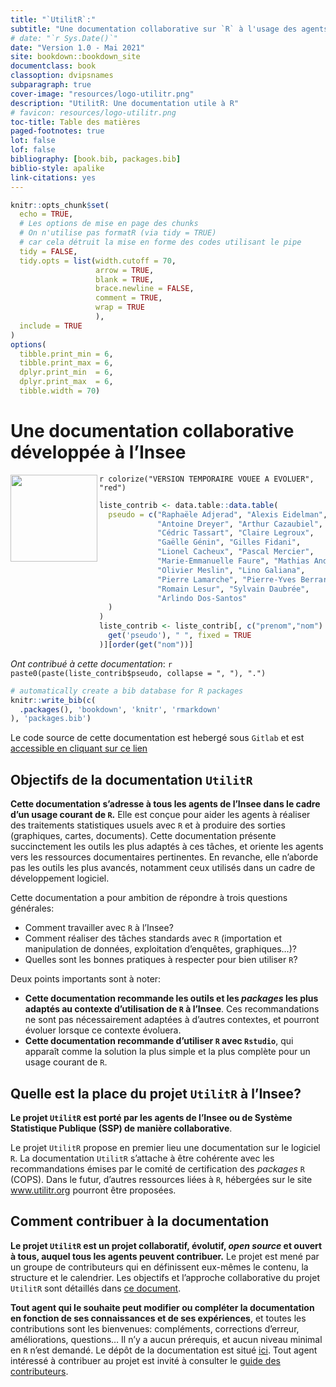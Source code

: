```yaml
--- 
title: "`UtilitR`:"
subtitle: "Une documentation collaborative sur `R` à l'usage des agents de l'Insee"
# date: "`r Sys.Date()`"
date: "Version 1.0 - Mai 2021"
site: bookdown::bookdown_site
documentclass: book
classoption: dvipsnames
subparagraph: true
cover-image: "resources/logo-utilitr.png"
description: "UtilitR: Une documentation utile à R"
# favicon: resources/logo-utilitr.png
toc-title: Table des matières
paged-footnotes: true
lot: false
lof: false
bibliography: [book.bib, packages.bib]
biblio-style: apalike
link-citations: yes
---
```



```r
knitr::opts_chunk$set(
  echo = TRUE,
  # Les options de mise en page des chunks
  # On n'utilise pas formatR (via tidy = TRUE)
  # car cela détruit la mise en forme des codes utilisant le pipe
  tidy = FALSE,
  tidy.opts = list(width.cutoff = 70, 
                   arrow = TRUE,
                   blank = TRUE,
                   brace.newline = FALSE,
                   comment = TRUE,
                   wrap = TRUE
                   ),
  include = TRUE
)
options(
  tibble.print_min = 6,
  tibble.print_max = 6,
  dplyr.print_min  = 6,
  dplyr.print_max  = 6,
  tibble.width = 70)
```


# Une documentation collaborative développée à l'Insee {-}

```{=html}
<a href='https://www.utilitr.org'><img src='resources/logo-utilitr.png' align="left" height="139px" /></a>
```

`r colorize("VERSION TEMPORAIRE VOUEE A EVOLUER", "red")`


```r
liste_contrib <- data.table::data.table(
  pseudo = c("Raphaële Adjerad", "Alexis Eidelman",
             "Antoine Dreyer", "Arthur Cazaubiel",
             "Cédric Tassart", "Claire Legroux",
             "Gaëlle Génin", "Gilles Fidani",
             "Lionel Cacheux", "Pascal Mercier",
             "Marie-Emmanuelle Faure", "Mathias André",
             "Olivier Meslin", "Lino Galiana",
             "Pierre Lamarche", "Pierre-Yves Berrard",
             "Romain Lesur", "Sylvain Daubrée",
             "Arlindo Dos-Santos"
  )
)
liste_contrib <- liste_contrib[, c("prenom","nom") := data.table::tstrsplit(
  get('pseudo'), " ", fixed = TRUE
)][order(get("nom"))]
```

*Ont contribué à cette documentation*:
`r paste0(paste(liste_contrib$pseudo, collapse = ", "), ".")`


```r
# automatically create a bib database for R packages
knitr::write_bib(c(
  .packages(), 'bookdown', 'knitr', 'rmarkdown'
), 'packages.bib')
```

Le code source de cette documentation est hebergé sous
`Gitlab` et est
[accessible en cliquant sur ce lien](https://github.com/InseeFrLab/utilitR)

## Objectifs de la documentation `UtilitR` {-}

**Cette documentation s'adresse à tous les agents de l'Insee dans le cadre d'un usage courant de `R`.** Elle est conçue pour aider les agents à réaliser des traitements statistiques usuels avec `R` et à produire des sorties (graphiques, cartes, documents). Cette documentation présente succinctement les outils les plus adaptés à ces tâches, et oriente les agents vers les ressources documentaires pertinentes. En revanche, elle n'aborde pas les outils les plus avancés, notamment ceux utilisés dans un cadre de développement logiciel.

Cette documentation a pour ambition de répondre à trois questions générales:

* Comment travailler avec `R` à l'Insee?
* Comment réaliser des tâches standards avec `R` (importation et manipulation de données, exploitation d'enquêtes, graphiques...)?
* Quelles sont les bonnes pratiques à respecter pour bien utiliser `R`?

Deux points importants sont à noter:

* __Cette documentation recommande les outils et les *packages* les plus adaptés au contexte d'utilisation de `R` à l'Insee__. Ces recommandations ne sont pas nécessairement adaptées à d'autres contextes, et pourront évoluer lorsque ce contexte évoluera.
* __Cette documentation recommande d'utiliser `R` avec `Rstudio`__, qui apparaît comme la solution la plus simple et la plus complète pour un usage courant de `R`.

## Quelle est la place du projet `UtilitR` à l'Insee? {-}

**Le projet `UtilitR` est porté par les agents de l'Insee ou de Système Statistique Publique (SSP) de manière collaborative**.

Le projet `UtilitR` propose en premier lieu une documentation sur le logiciel `R`.
La documentation `UtilitR` s'attache à être cohérente avec les recommandations émises par le comité de certification des _packages_ `R` (COPS).
Dans le futur, d'autres ressources liées à `R`, hébergées sur le site [www.utilitr.org](https://www.utilitr.org) pourront être proposées.


## Comment contribuer à la documentation {-}

**Le projet `UtilitR` est un projet collaboratif, évolutif, *open source* et ouvert à tous, auquel tous les agents peuvent contribuer.** Le projet est mené par un groupe de contributeurs qui en définissent eux-mêmes le contenu, la structure et le calendrier. Les objectifs et l'approche collaborative du projet `UtilitR` sont détaillés dans [ce document](LIEN VERS LE MANIFESTE).

**Tout agent qui le souhaite peut modifier ou compléter la documentation en fonction de ses connaissances et de ses expériences**, et toutes les contributions sont les bienvenues: compléments, corrections d'erreur, améliorations, questions... Il n'y a aucun prérequis, et aucun niveau minimal en `R` n'est demandé. Le dépôt de la documentation est situé [ici](https://github.com/InseeFrLab/utilitR). Tout agent intéressé à contribuer au projet est invité à consulter le [guide des contributeurs](CONTRIBUTING.md). 
